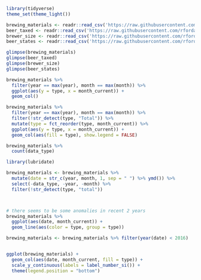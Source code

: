 

```r
library(tidyverse)
theme_set(theme_light())
```

```r
brewing_materials <- readr::read_csv('https://raw.githubusercontent.com/rfordatascience/tidytuesday/master/data/2020/2020-03-31/brewing_materials.csv')
beer_taxed <- readr::read_csv('https://raw.githubusercontent.com/rfordatascience/tidytuesday/master/data/2020/2020-03-31/beer_taxed.csv')
brewer_size <- readr::read_csv('https://raw.githubusercontent.com/rfordatascience/tidytuesday/master/data/2020/2020-03-31/brewer_size.csv')
beer_states <- readr::read_csv('https://raw.githubusercontent.com/rfordatascience/tidytuesday/master/data/2020/2020-03-31/beer_states.csv')
```


```r
glimpse(brewing_materials)
glimpse(beer_taxed)
glimpse(brewer_size)
glimpse(beer_states)
```



```r
brewing_materials %>% 
  filter(year == max(year), month == max(month)) %>% 
  ggplot(aes(y = type, x = month_current)) + 
  geom_col()
```


```r
brewing_materials %>% 
  filter(year == max(year), month == max(month)) %>%
  filter(!str_detect(type, "Total")) %>% 
  mutate(type = fct_reorder(type, month_current)) %>% 
  ggplot(aes(y = type, x = month_current)) + 
  geom_col(aes(fill = type), show.legend = FALSE)
```

```r
brewing_materials %>% 
  count(data_type)

library(lubridate)

brewing_materials <- brewing_materials %>% 
  mutate(date = str_c(year, month, 1, sep = " ") %>% ymd()) %>% 
  select(-data_type, -year, -month) %>% 
  filter(!str_detect(type, "total")) 



# there seems to be some anomalies in recent 2 years  
brewing_materials %>%
  ggplot(aes(date, month_current)) + 
  geom_line(aes(color = type, group = type))
```

```r
brewing_materials <- brewing_materials %>% filter(year(date) < 2016)


ggplot(brewing_materials) + 
  geom_col(aes(date, month_current, fill = type)) +
  scale_y_continuous(labels = label_number_si()) + 
  theme(legend.position = "bottom")
```

